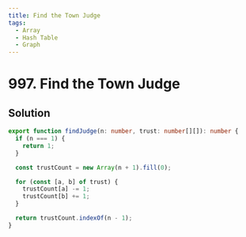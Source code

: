 ```yaml
---
title: Find the Town Judge
tags:
  - Array
  - Hash Table
  - Graph
---
```


# 997. Find the Town Judge

<Badges>
  <LevelBadge level="easy" />
  <TopicBadge name="Array" slug="array" />
  <TopicBadge name="Hash Table" slug="hash-table" />
  <TopicBadge name="Graph" slug="graph" />
</Badges>

## Solution

```typescript filename="solution.ts" copy
export function findJudge(n: number, trust: number[][]): number {
  if (n === 1) {
    return 1;
  }

  const trustCount = new Array(n + 1).fill(0);

  for (const [a, b] of trust) {
    trustCount[a] -= 1;
    trustCount[b] += 1;
  }

  return trustCount.indexOf(n - 1);
}
```

<ProblemLink
  codingSite="leetcode"
  href="https://leetcode.com/problems/find-the-town-judge"
  title="Find the Town Judge"
/>
